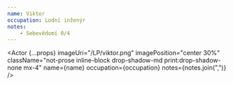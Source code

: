 ```yaml
---
name: Viktor
occupation: Lodní inženýr
notes:
    - Sebevědomí 0/4
---
```



<Actor
    {...props}
    imageUri="/LP/viktor.png"
    imagePosition="center 30%"
    className="not-prose inline-block drop-shadow-md print:drop-shadow-none mx-4"
    name={name}
    occupation={occupation}
    notes={notes.join(",")}
/>
